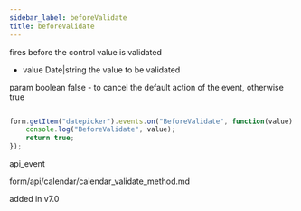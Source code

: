 ```yaml
---
sidebar_label: beforeValidate
title: beforeValidate
---
```



          


<Short>
 fires before the control value is validated
 


</Short>



- value       Date|string  the value to be validated


param   boolean     false - to cancel the default action of the event, otherwise true

~~~js

form.getItem("datepicker").events.on("BeforeValidate", function(value) {
    console.log("BeforeValidate", value);
    return true;
});


~~~
 api_event

<Descr>



</Descr>


 form/api/calendar/calendar_validate_method.md

 added in v7.0
